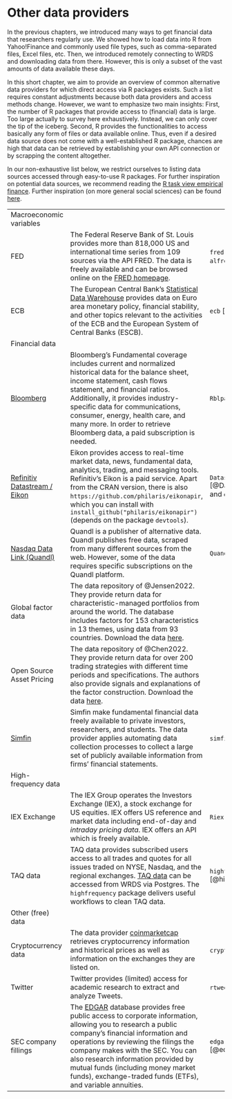 # Other data providers

In the previous chapters, we introduced many ways to get financial data that researchers regularly use. We showed how to load data into R from Yahoo!Finance and commonly used file types, such as comma-separated files, Excel files, etc. Then, we introduced remotely connecting to WRDS and downloading data from there. However, this is only a subset of the vast amounts of data available these days. 

In this short chapter, we aim to provide an overview of common alternative data providers for which direct access via R packages exists. Such a list requires constant adjustments because both data providers and access methods change. 
However, we want to emphasize two main insights: First, the number of R packages that provide access to (financial) data is large. Too large actually to survey here exhaustively. Instead, we can only cover the tip of the iceberg. Second, R provides the functionalities to access basically any form of files or data available online. Thus, even if a desired data source does not come with a well-established R package, chances are high that data can be retrieved by establishing your own API connection or by scrapping the content altogether. 

In our non-exhaustive list below, we restrict ourselves to listing data sources accessed through easy-to-use R packages. For further inspiration on potential data sources, we recommend reading the [R task view empirical finance](https://cran.r-project.org/web/views/Finance.html). Further inspiration (on more general social sciences) can be found [here](https://cengel.github.io/gearup2016/SULdataAccess.html). 


|                              	|                                                                                                                                                                                                                                                                                                                                                                                                                                                                                                                               	|                    	|   	|
|------------------------------	|-------------------------------------------------------------------------------------------------------------------------------------------------------------------------------------------------------------------------------------------------------------------------------------------------------------------------------------------------------------------------------------------------------------------------------------------------------------------------------------------------------------------------------	|--------------------	|---	|
| Macroeconomic variables            	|                                                                                                                                                                                                                                                                                                                                                                                                                                                                                                                               	|                    	|   	|
| FED                          	| The Federal Reserve Bank of St. Louis provides more than 818,000 US and international time series from 109 sources via the API FRED. The data is freely available and can be browsed online on the [FRED homepage](https://fred.stlouisfed.org/).                                                                                                                                                                                                                                                                                                                                                                                                                                                                                          	| `fredr` [@fredr] and `alfred` [@alfred] 	|   	|
| ECB                          	| The European Central Bank's [Statistical Data Warehouse](https://sdw.ecb.europa.eu/) provides data on Euro area monetary policy, financial stability, and other topics relevant to the activities of the ECB and the European System of Central Banks (ESCB).                                                                                                                                                                                                                                                                                                                                                                                                                                                                              	| `ecb` [@ecb]               	|   	|
| Financial data  	|                                                                                                                                                                                                                                                                                                                                                                                                                                                                                                                               	|                    	|   	|
| [Bloomberg](https://www.bloomberg.com/)                    	| Bloomberg's Fundamental coverage includes current and normalized historical data for the balance sheet, income statement, cash flows statement, and financial ratios. Additionally, it provides industry-specific data for communications, consumer, energy, health care, and many more. In order to retrieve Bloomberg data, a paid subscription is needed.                                                                                                                                                                                                                                                       	| `Rblpapi` [@Rblpapi]           	|   	|
| [Refinitiv Datastream / Eikon](https://www.refinitiv.com/en/financial-data) 	| Eikon provides access to real-time market data, news, fundamental data, analytics, trading, and messaging tools. Refinitiv's Eikon is a paid service. Apart from the CRAN version, there is also `https://github.com/philaris/eikonapir`, which you can install with `install_github("philaris/eikonapir")` (depends on the package `devtools`).                                                                                                                                                                                                                                                                                                                                                                   	| `DatastreamDSWS2R` [@DatastreamDSWS2R] and `eikonapir`   	|   	|
| [Nasdaq Data Link (Quandl)](data.nasdaq.com/publishers/qdl)                       	| Quandl is a publisher of alternative data. Quandl publishes free data, scraped from many different sources from the web. However, some of the data requires specific subscriptions on the Quandl platform.  |  `Quandl` [@Quandl]	|   	|
| Global factor data           	| The data repository of @Jensen2022. They provide return data for characteristic-managed portfolios from around the world. The database includes factors for 153 characteristics in 13 themes, using data from 93 countries. Download the data [here](https://jkpfactors.com/).                                                                                        	|                    	|   	|
| Open Source Asset Pricing           	| The data repository of @Chen2022. They provide return data for over 200 trading strategies with different time periods and specifications. The authors also provide signals and explanations of the factor construction. Download the data [here](https://www.openassetpricing.com/data).                                                                                        	|                    	|   	|
| [Simfin](https://simfin.com/)                       	|  Simfin make fundamental financial data freely available to private investors, researchers, and students. The data provider applies automating data collection processes to collect a large set of publicly available information from firms' financial statements.                                                                                                                                                                                                                                                                                                         	|  `simfinapi` [@simfinapi]        	|   	|
| High-frequency data                             	|                                                                                                                                                                                                                                                                                                                                                                                                                                                                                                                               	|                    	|   	|
|  IEX Exchange                 	| The IEX Group operates the Investors Exchange (IEX), a stock exchange for US equities. IEX offers US reference and market data including end-of-day and *intraday pricing data*. IEX offers an API which is freely available. 	| `Riex` [@Riex]               	|   	|
|     TAQ data                     	| TAQ data provides subscribed users access to all trades and quotes for all issues traded on NYSE, Nasdaq, and the regional exchanges. [TAQ data](https://www.nyse.com/market-data/historical) can be accessed from WRDS via Postgres. The `highfrequency` package delivers useful workflows to clean TAQ data.                                                                                                                                                                                                                                    	| `highfrequency` [@highfrequency]     	|   	|
| Other (free) data  	|                                                                                                                                                                                                                                                                                                                                                                                                                                                                                                                               	|                    	|   	|
|                  Cryptocurrency data          	| The data provider [coinmarketcap](coinmarketcap.com) retrieves cryptocurrency information and historical prices as well as information on the exchanges they are listed on.                                                                                                                                                                                                                                                                                                                                                                                         	| `crypto2` [@crypto2]           	|   	|
|               Twitter                 	| Twitter provides (limited) access for academic research to extract and analyze Tweets.                                                                                                                                                                                                                                                                                                                                                                                                                                                                                                                               	| `rtweet` [@rtweet]            	|   	|
|               SEC company fillings                            	| The [EDGAR](https://www.sec.gov/edgar/about) database provides free public access to corporate information, allowing you to research a public company’s financial information and operations by reviewing the filings the company makes with the SEC.  You can also research information provided by mutual funds (including money market funds), exchange-traded funds (ETFs), and variable annuities.                                                                                                                                                                                                                                                                                                                                                                                                                               	| `edgarWebR` [@edgarWebR]         	|   	|
